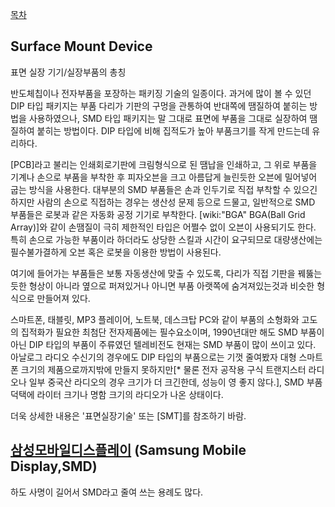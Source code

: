 [[목차]]

== Surface Mount Device ==
표면 실장 기기/실장부품의 총칭

반도체칩이나 전자부품을 포장하는 패키징 기술의 일종이다. 과거에 많이 볼 수 있던 DIP 타입 패키지는 부품 다리가 기판의 구멍을 관통하여 반대쪽에 땜질하여 붙히는 방법을 사용하였으나, SMD 타입 패키지는 말 그대로 표면에 부품을 그대로 실장하여 땜질하여 붙히는 방법이다. DIP 타입에 비해 집적도가 높아 부품크기를 작게 만드는데 유리하다.

[PCB]라고 불리는 인쇄회로기판에 크림형식으로 된 땜납을 인쇄하고, 그 위로 부품을 기계나 손으로 부품을 부착한 후 피자오븐을 크고 아름답게 늘린듯한 오븐에 밀어넣어 굽는 방식을 사용한다. 대부분의 SMD 부품들은 손과 인두기로 직접 부착할 수 있으긴 하지만 사람의 손으로 직접하는 경우는 생산성 문제 등으로 드물고, 일반적으로 SMD 부품들은 로봇과 같은 자동화 공정 기기로 부착한다. [wiki:"BGA" BGA(Ball Grid Array)]와 같이 손땜질이 극히 제한적인 타입은 어쩔수 없이 오븐이 사용되기도 한다. 특히 손으로 가능한 부품이라 하더라도 상당한 스킬과 시간이 요구되므로 대량생산에는 필수불가결하게 오븐 혹은 로봇을 이용한 방법이 사용된다.

여기에 들어가는 부품들은 보통 자동생산에 맞출 수 있도록, 다리가 직접 기판을 꿰뚫는듯한 형상이 아니라 옆으로 퍼져있거나 아니면 부품 아랫쪽에 숨겨져있는것과 비슷한 형식으로 만들어져 있다.

스마트폰, 태블릿, MP3 플레이어, 노트북, 데스크탑 PC와 같이 부품의 소형화와 고도의 집적화가 필요한 최첨단 전자제품에는 필수요소이며, 1990년대만 해도 SMD 부품이 아닌 DIP 타입의 부품이 주류였던 텔레비전도 현재는 SMD 부품이 많이 쓰이고 있다. 아날로그 라디오 수신기의 경우에도 DIP 타입의 부품으로는 기껏 줄여봤자 대형 스마트폰 크기의 제품으로까지밖에 만들지 못하지만[* 물론 전자 공작용 구식 트랜지스터 라디오나 일부 중국산 라디오의 경우 크기가 더 크긴한데, 성능이 영 좋지 않다.], SMD 부품 덕택에 라이터 크기나 명함 크기의 라디오가 나온 상태이다.

더욱 상세한 내용은 '표면실장기술' 또는 [SMT]를 참조하기 바람.

== [[삼성모바일디스플레이]] (Samsung Mobile Display,SMD)  ==
하도 사명이 길어서 SMD라고 줄여 쓰는 용례도 많다.
